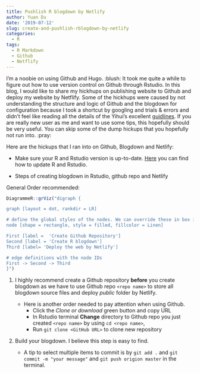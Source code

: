 ```yaml
---
title: Pushlish R blogdown by Netlify
author: Yuan Du
date: '2019-07-12'
slug: create-and-pushlish-rblogdown-by-netlify
categories:
  - R
tags:
  - R Markdown
  - Github
  - Netflify
---
```

I'm a noobie on using Github and Hugo. :blush: It took me quite a while to figure out how to use version control on Github through Rstudio. In this blog, I would like to share my hickhups on publishing website to Github and deploy my website by Netflify. Some of the hickhups were caused by not understanding the structure and logic of Github and the blogdown for configuration because I took a shortcut by googling and trials & errors and didn't feel like reading all the details of the Yihui's excellent [guidlines](https://bookdown.org/yihui/blogdown/). If you are really new user as me and want to use some tips, this hopefully should be very useful. You can skip some of the dump hickups that you hopefully not run into. :pray:

Here are the hickups that I ran into on Github, Blogdown and Netlify:

- Make sure your R and Rstudio version is up-to-date. [Here](https://bootstrappers.umassmed.edu/bootstrappers-courses/courses/rCourse/Additional_Resources/Updating_R.html) you can find how to update R and Rstudio.

- Steps of creating blogdown in Rstudio, github repo and Netlify

General Order recommended:
```r
DiagrammeR::grViz("digraph {

graph [layout = dot, rankdir = LR]

# define the global styles of the nodes. We can override these in box if we wish
node [shape = rectangle, style = filled, fillcolor = Linen]

First [label =  'Create Github Repository']
Second [label = 'Create R blogdown']
Third [label= 'Deploy the web by Netlify']

# edge definitions with the node IDs
First -> Second -> Third
}")
```
1. I highly recommend create a Github repository **before** you create blogdown as we have to use Github repo `<repo name>` to store all blogdown source files and deploy _public_ folder by Netlify.

    + Here is another order needed to pay attention when using Github. 
        + Click the _Clone or download_ green button and copy URL
        + In Rstudio terminal **Change** directory to Github repo you just created `<repo name>` by using `cd <repo name>`, 
        + Run `git clone <GitHub URL>` to clone new repository

2. Build your blogdown. I believe this step is easy to find. 
    + A tip to select multiple items to commit is by `git add .` and `git commit -m "your message"` and `git push origion master` in the terminal.
